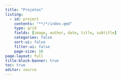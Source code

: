 ```yaml
---
title: "Projetos"
listing:
  - id: project
    contents: "**/*/index.qmd"
    type: grid
    fields: [image, author, date, title, subtitle]
    categories: false
    sort-ui: false
    filter-ui: false
    page-size: 10     
page-layout: full
title-block-banner: true
toc: true
editor: source
---
```


::: {#project}
:::
